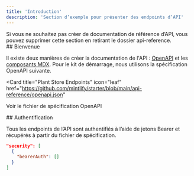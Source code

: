 ```yaml
---
title: 'Introduction'
description: 'Section d’exemple pour présenter des endpoints d’API'
---
```


<Note>
  Si vous ne souhaitez pas créer de documentation de référence d’API, vous pouvez supprimer
  cette section en retirant le dossier api-reference.
</Note>

<div id="welcome">
  ## Bienvenue
</div>

Il existe deux manières de créer la documentation de l'API : [OpenAPI](https://mintlify.com/docs/api-playground/openapi/setup) et les [composants MDX](https://mintlify.com/docs/api-playground/mdx/configuration). Pour le kit de démarrage, nous utilisons la spécification OpenAPI suivante.

<Card
  title="Plant Store Endpoints"
  icon="leaf"
  href="https://github.com/mintlify/starter/blob/main/api-reference/openapi.json"
>
  Voir le fichier de spécification OpenAPI
</Card>

<div id="authentication">
  ## Authentification
</div>

Tous les endpoints de l’API sont authentifiés à l’aide de jetons Bearer et récupérés à partir du fichier de spécification.

```json
"security": [
  {
    "bearerAuth": []
  }
]
```
